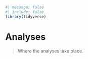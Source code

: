 ```r
#| message: false
#| include: false
library(tidyverse)
```

# Analyses {.unnumbered}

> Where the analyses take place.
